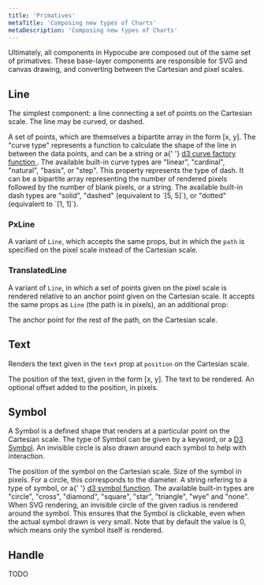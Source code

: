 ```yaml
---
title: 'Primatives'
metaTitle: 'Composing new types of Charts'
metaDescription: 'Composing new types of Charts'
---
```



Ultimately, all components in Hypocube are composed out of the same set of primatives. These base-layer components are responsible for SVG and canvas drawing, and converting between the Cartesian and pixel scales.

## Line

The simplest component: a line connecting a set of points on the Cartesian scale. The line may be curved, or dashed.

<PropDef name="path" type="Array<[number, number]>" required>
  A set of points, which are themselves a bipartite array in the form [x, y].
</PropDef>
<PropDef name="stroke" type="color | null" def="#000"></PropDef>
<PropDef name="strokeWidth" type="number" def="1"></PropDef>
<PropDef name="fill" type="color | null" def="null"></PropDef>
<PropDef name="curveType" type="string | D3CurveFactory" def="linear">
  The "curve type" represents a function to calculate the shape of the line in
  between the data points, and can be a string or a{' '}
  <a href="http://using-d3js.com/05_04_curves.html">
    d3 curve factory function
  </a>
  . The available built-in curve types are "linear", "cardinal", "natural", "basis",
  or "step".
</PropDef>
<PropDef name="dash" type="string | [number, number]" def="solid">
  This property represents the type of dash. It can be a bipartite array
  representing the number of rendered pixels followed by the number of blank
  pixels, or a string. The available built-in dash types are "solid", "dashed"
  (equivalent to `[5, 5]`), or "dotted" (equivalent to `[1, 1]`).
</PropDef>

### PxLine

A variant of `Line`, which accepts the same props, but in which the `path` is specified on the pixel scale instead of the Cartesian scale.

### TranslatedLine

A variant of `Line`, in which a set of points given on the pixel scale is rendered relative to an anchor point given on the Cartesian scale. It accepts the same props as `Line` (the path is in pixels), an an additional prop:

<PropDef name="point" type="[number, number]" required>
  The anchor point for the rest of the path, on the Cartesian scale.
</PropDef>

## Text

Renders the text given in the `text` prop at `position` on the Cartesian scale.

<PropDef name="position" type="[number, number]" required>
  The position of the text, given in the form [x, y].
</PropDef>
<PropDef name="text" type="string" required>
  The text to be rendered.
</PropDef>
<PropDef name="pxOffset" type="[number, number]">
  An optional offset added to the position, in pixels.
</PropDef>
<PropDef name="color" type="color" def="#000"></PropDef>
<PropDef name="font" type="string" def="sans-serif"></PropDef>
<PropDef name="fontSize" type="number" def="16"></PropDef>
<PropDef name="align" type="'left' | 'center' | 'right'" def="left"></PropDef>

## Symbol

A Symbol is a defined shape that renders at a particular point on the Cartesian scale. The type of Symbol can be given by a keyword, or a [D3 Symbol](https://observablehq.com/@d3/fitted-symbols). An invisible circle is also drawn around each symbol to help with interaction.

<PropDef name="point" type="[number, number]" required>
  The position of the symbol on the Cartesian scale.
</PropDef>
<PropDef name="size" type="number" def="5">
  Size of the symbol in pixels. For a circle, this corresponds to the diameter.
</PropDef>
<PropDef name="symbol" type="string | D3SymbolType" def="circle">
  A string refering to a type of symbol, or a{' '}
  <a href="http://using-d3js.com/05_10_symbols.html">d3 symbol function</a>. The
  available built-in types are "circle", "cross", "diamond", "square", "star",
  "triangle", "wye" and "none".
</PropDef>
<PropDef name="stroke" type="color" def="#000"></PropDef>
<PropDef name="strokeWidth" type="number" def="1"></PropDef>
<PropDef name="fill" type="color" def="1"></PropDef>
<PropDef name="quietRenderRadius" type="number" def="0">
  When SVG rendering, an invisible circle of the given radius is rendered around
  the symbol. This ensures that the Symbol is clickable, even when the actual
  symbol drawn is very small. Note that by default the value is 0, which means
  only the symbol itself is rendered.
</PropDef>

## Handle

TODO
